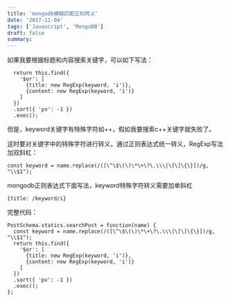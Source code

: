 ```yaml
---
title: 'mongodb模糊匹配正则转义'
date: '2017-11-04'
tags: ['Javascript', 'MongoDB']
draft: false
summary: 
---
```


如果我要根据标题和内容搜索关键字，可以如下写法：
```
  return this.find({
    '$or': [
      {title: new RegExp(keyword, 'i')},
      {content: new RegExp(keyword, 'i')}
    ]
  })
  .sort({ 'pv': -1 })
  .exec();
```

但是，keyword关键字有特殊字符如++，假如我要搜索c++关键字就失败了。

这时要对关键字中的特殊字符进行转义，通过正则表达式统一转义，RegExp写法加双斜杠：
```
const keyword = name.replace(/([\^\$\(\)\*\+\?\.\\\|\[\]\{\}])/g, "\\$1");
```

mongodb正则表达式下面写法，keyword特殊字符转义需要加单斜杠
```
{title: /keyword/i}
```

完整代码：
```
PostSchema.statics.searchPost = function(name) {
  const keyword = name.replace(/([\^\$\(\)\*\+\?\.\\\|\[\]\{\}])/g, "\\$1");
  return this.find({
    '$or': [
      {title: new RegExp(keyword, 'i')},
      {content: new RegExp(keyword, 'i')}
    ]
  })
  .sort({ 'pv': -1 })
  .exec();
};
```